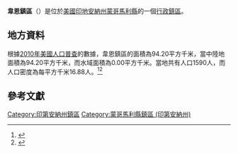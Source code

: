 {{noteTA
|G1=USState
|G2=地名
|G3=Unit
}}
{{Infobox settlement
|official_name            = 韋恩鎮區
|native_name = Wayne Township
|settlement_type          = [[行政鎮區|行政鎮區]]
|image_skyline            = 
|imagesize                = 
|image_map                = Map highlighting Wayne Township, Montgomery County, Indiana.svg
|mapsize                  = 250px
|pushpin_map  =USA Indiana
|pushpin_label = 韋恩鎮區
|pushpin_label_position   = top
|pushpin_map_caption      = 韋恩鎮區在印地安納州的位置
|subdivision_type         = [[世界政區索引|國家]]
|subdivision_type1        = [[美国州份|州份]]
|subdivision_type2        = [[印地安納州行政区划|縣]]
|subdivision_name         = [[美国|美国]]
|subdivision_name1        = [[印地安納州|印地安納州]]
|subdivision_name2        = [[蒙哥馬利縣_(印地安納州)|蒙哥馬利縣]]
|elevation_ft             = 771
|elevation_m              = 235
|timezone                 = [[北美东部時區|北美东部時區]]
|area_total_km2           = 94.20
|area_land_km2            = 94.20
|area_water_km2           = 0.00
|area_total_sq_mi         = 
|area_land_sq_mi          = 
|area_water_sq_mi         = 
|population_as_of         = [[2010年美國人口普查|2010]]
|population_footnotes     = 
|population_total         = 1590
|population_density_km2   = auto
|population_density_sq_mi = auto
|utc_offset               = -5
|coordinates              = {{coord|40|05|16|N|87|02|10|W|display=inline,title}}
| coor_pinpoint           = 
| coordinates_footnotes   = 
|timezone_DST             = EDT
|utc_offset_DST           = -4
|postal_code_type         = [[美國郵區編號|郵區編號]]
|postal_code              = 47933, 47990
|area_code                = {{link-en|北美电话区号765|Area code 765|765}}
|blank_name = [[地名信息系统|GNIS ID]]
|blank_info = 454036
}}
'''韋恩鎮區'''（{{lang-en|Wayne Township}}）是位於[[美國|美國]][[印地安納州|印地安納州]][[蒙哥馬利縣_(印地安納州)|蒙哥馬利縣]]的一個[[行政鎮區|行政鎮區]]。

== 地方資料 ==
根據[[2010年美國人口普查|2010年美國人口普查]]的數據，韋恩鎮區的面積為94.20平方千米，當中陸地面積為94.20平方千米，而水域面積為0.00平方千米。當地共有人口1590人，而人口密度為每平方千米16.88人。<ref name="GR8">{{cite web|url=http://factfinder2.census.gov|publisher=[[美国人口调查局|美国人口调查局]]|accessdate=2011-05-14|title=American FactFinder|archive-date=2013-09-11|archive-url=https://web.archive.org/web/20130911234518/http://factfinder2.census.gov/|dead-url=no}}</ref><ref>{{cite web|url=https://www.citypopulation.de/en/usa/indiana/admin/|title=USA: Indiana (Counties and Townships) - City Population|access-date=2020-08-07|archive-date=2020-04-22|archive-url=https://web.archive.org/web/20200422090607/https://www.citypopulation.de/en/usa/indiana/admin/|dead-url=no}}</ref>

== 參考文獻 ==
{{reflist}}

{{蒙哥馬利縣 (印地安納州)}}

{{DEFAULTSORT:Wayne Township}}
[[Category:印第安納州鎮區|Category:印第安納州鎮區]]
[[Category:蒙哥馬利縣鎮區_(印第安納州)|Category:蒙哥馬利縣鎮區 (印第安納州)]]

{{Indiana-geo-stub}}